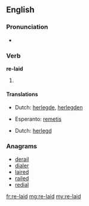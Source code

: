 ==English==

===Pronunciation===
* {{IPA|/ˈrileɪd/}}

===Verb===
'''re-laid'''

# {{en-past of|re-lay}}

====Translations====
{{trans-top|Simple past}}
* Dutch: [[herlegde]], [[herlegden]]
{{trans-mid}}
* Esperanto: [[remetis]]
{{trans-bottom}}

{{trans-top|Past participle}}
* Dutch: [[herlegd]]
{{trans-mid}}
{{trans-bottom}}

===Anagrams===
* [[derail#English|derail]]
* [[dialer#English|dialer]]
* [[laired#English|laired]]
* [[railed#English|railed]]
* [[redial#English|redial]]
[[fr:re-laid]]
[[mg:re-laid]]
[[my:re-laid]]